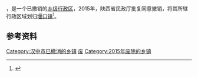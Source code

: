'''{{PAGENAMEBASE}}'''，是{{PRC admin/fullname|61/07/24}}一个已撤销的[[乡级行政区|乡级行政区]]，2015年，陕西省民政厅批复同意撤销{{PAGENAMEBASE}}，将其所辖行政区域划归[[堰口镇_(西乡县)|堰口镇]]<ref>{{Cite web |url=http://shaanxi.mca.gov.cn/article/mzyw1/201507/20150700841888.shtml |title=陕西省民政厅关于陕西省乡镇行政区划调整的公告 |access-date=2017-09-14 |archive-url=https://web.archive.org/web/20170914220400/http://shaanxi.mca.gov.cn/article/mzyw1/201507/20150700841888.shtml |archive-date=2017-09-14 |dead-url=yes }}</ref>。

== 参考资料 ==

{{reflist}}

{{陕西行政区划小作品}}
[[Category:汉中市已撤消的乡镇|Category:汉中市已撤消的乡镇]]
[[Category:西乡县行政区划|废]]
[[Category:2015年废除的乡镇|Category:2015年废除的乡镇]]